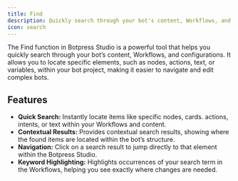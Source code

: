 ```yaml
---
title: Find
description: Quickly search through your bot's content, Workflows, and configurations.
icon: search
---
```


The Find function in Botpress Studio is a powerful tool that helps you quickly search through your bot’s content, Workflows, and configurations. It allows you to locate specific elements, such as nodes, actions, text, or variables, within your bot project, making it easier to navigate and edit complex bots.

## Features

* **Quick Search:** Instantly locate items like specific nodes, cards. actions, intents, or text within your Workflows and content.
* **Contextual Results:** Provides contextual search results, showing where the found items are located within the bot’s structure.
* **Navigation:** Click on a search result to jump directly to that element within the Botpress Studio.
* **Keyword Highlighting:** Highlights occurrences of your search term in the Workflows, helping you see exactly where changes are needed.
